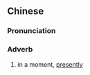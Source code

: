 {{also|俄顷}}
==Chinese==
{{zh-forms|s=俄顷}}

===Pronunciation===
{{zh-pron
|m=éqǐng
|c=ngo4 king2
|cat=adv
}}

===Adverb===
{{zh-adv}}

# in a moment, [[presently]]